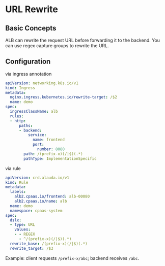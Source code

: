 # URL Rewrite
## Basic Concepts
ALB can rewrite the request URL before forwarding it to the backend.
You can use regex capture groups to rewrite the URL.

## Configuration
via ingress annotation
```yaml
apiVersion: networking.k8s.io/v1
kind: Ingress
metadata:
  nginx.ingress.kubernetes.io/rewrite-target: /$2
  name: demo
spec:
  ingressClassName: alb
  rules:
  - http:
      paths:
      - backend:
          service:
            name: frontend
            port:
              number: 8080
        path: /(prefix-x)(/|$)(.*)
        pathType: ImplementationSpecific
```

via rule
```yaml
apiVersion: crd.alauda.io/v1
kind: Rule
metadata:
  labels:
    alb2.cpaas.io/frontend: alb-00080
    alb2.cpaas.io/name: alb
  name: demo
  namespace: cpaas-system
spec:
  dslx:
  - type: URL
    values:
    - - REGEX
      - ^/(prefix-x)(/|$)(.*)
  rewrite_base: /(prefix-x)(/|$)(.*)
  rewrite_target: /$3
```

Example: client requests `/prefix-x/abc`; backend receives `/abc`.